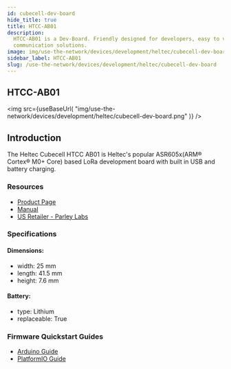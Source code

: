 ```yaml
---
id: cubecell-dev-board 
hide_title: true
title: HTCC-AB01
description:
  HTCC-AB01 is a Dev-Board. Friendly designed for developers, easy to verify
  communication solutions.
image: img/use-the-network/devices/development/heltec/cubecell-dev-board.png
sidebar_label: HTCC-AB01
slug: /use-the-network/devices/development/heltec/cubecell-dev-board
---
```



## HTCC-AB01

<img
  src={useBaseUrl(
    "img/use-the-network/devices/development/heltec/cubecell-dev-board.png"
  )}
/>

## Introduction

The Heltec Cubecell HTCC AB01 is Heltec's popular ASR605x(ARM® Cortex® M0+ Core)
based LoRa development board with built in USB and battery charging.

### Resources

- [Product Page](https://heltec.org/project/htcc-ab01/)
- [Manual](https://heltec-automation-docs.readthedocs.io/en/latest/cubecell/index.html)
- [US Retailer - Parley Labs](https://shop.parleylabs.com/collections/heltec-cubecell)

### Specifications

#### Dimensions:

- width: 25 mm
- length: 41.5 mm
- height: 7.6 mm

#### Battery:

- type: Lithium
- replaceable: True

### Firmware Quickstart Guides

- [Arduino Guide](/use-the-network/devices/development/heltec/cubecell-dev-board/arduino)
- [PlatformIO Guide](/use-the-network/devices/development/heltec/cubecell-dev-board/platformio)
